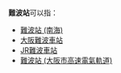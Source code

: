 '''難波站'''可以指：

*[[難波站_(南海)|難波站 (南海)]]
*[[大阪難波車站|大阪難波車站]]
*[[JR難波車站|JR難波車站]]
*[[難波站_(大阪市高速電氣軌道)|難波站 (大阪市高速電氣軌道)]]

{{disambig|Cat=三字車站名消歧義}}